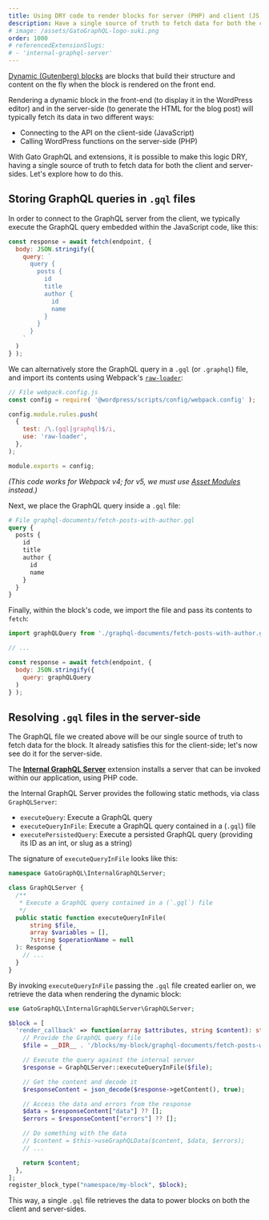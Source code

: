 ```yaml
---
title: Using DRY code to render blocks for server (PHP) and client (JS) sides 
description: Have a single source of truth to fetch data for both the client and server-sides when rendering dynamic Gutenberg blocks.
# image: /assets/GatoGraphQL-logo-suki.png
order: 1000
# referencedExtensionSlugs:
# - 'internal-graphql-server'
---
```


[Dynamic (Gutenberg) blocks](https://developer.wordpress.org/block-editor/how-to-guides/block-tutorial/creating-dynamic-blocks/) are blocks that build their structure and content on the fly when the block is rendered on the front end.

Rendering a dynamic block in the front-end (to display it in the WordPress editor) and in the server-side (to generate the HTML for the blog post) will typically fetch its data in two different ways:

- Connecting to the API on the client-side (JavaScript)
- Calling WordPress functions on the server-side (PHP)

With Gato GraphQL and extensions, it is possible to make this logic DRY, having a single source of truth to fetch data for both the client and server-sides. Let's explore how to do this.

## Storing GraphQL queries in `.gql` files

In order to connect to the GraphQL server from the client, we typically execute the GraphQL query embedded within the JavaScript code, like this:

```js
const response = await fetch(endpoint, {
  body: JSON.stringify({
    query: `
      query {
        posts {
          id
          title
          author {
            id
            name
          }
        }
      }
    `
  )
} );
```

We can alternatively store the GraphQL query in a `.gql` (or `.graphql`) file, and import its contents using Webpack's [`raw-loader`](https://v4.webpack.js.org/loaders/raw-loader/):

```js
// File webpack.config.js
const config = require( '@wordpress/scripts/config/webpack.config' );

config.module.rules.push(
  {
    test: /\.(gql|graphql)$/i,
    use: 'raw-loader',
  },
);

module.exports = config;
```

_(This code works for Webpack v4; for v5, we must use [Asset Modules](https://webpack.js.org/guides/asset-modules/) instead.)_

Next, we place the GraphQL query inside a `.gql` file:

```graphql
# File graphql-documents/fetch-posts-with-author.gql
query {
  posts {
    id
    title
    author {
      id
      name
    }
  }
}
```

Finally, within the block's code, we import the file and pass its contents to `fetch`:

```js
import graphQLQuery from './graphql-documents/fetch-posts-with-author.gql';

// ...

const response = await fetch(endpoint, {
  body: JSON.stringify({
    query: graphQLQuery
  )
} );
```

## Resolving `.gql` files in the server-side

The GraphQL file we created above will be our single source of truth to fetch data for the block. It already satisfies this for the client-side; let's now see do it for the server-side.

The [**Internal GraphQL Server**](https://gatographql.com/extensions/internal-graphql-server/) extension installs a server that can be invoked within our application, using PHP code.

<Banner type="important">

the Internal GraphQL Server provides the following static methods, via class `GraphQLServer`:

- `executeQuery`: Execute a GraphQL query
- `executeQueryInFile`: Execute a GraphQL query contained in a (`.gql`) file
- `executePersistedQuery`: Execute a persisted GraphQL query (providing its ID as an int, or slug as a string)

</Banner>

The signature of `executeQueryInFile` looks like this:

```php
namespace GatoGraphQL\InternalGraphQLServer;

class GraphQLServer {
  /**
   * Execute a GraphQL query contained in a (`.gql`) file
   */
  public static function executeQueryInFile(
      string $file,
      array $variables = [],
      ?string $operationName = null
  ): Response {
    // ...
  }
}
```

By invoking `executeQueryInFile` passing the `.gql` file created earlier on, we retrieve the data when rendering the dynamic block:

```php
use GatoGraphQL\InternalGraphQLServer\GraphQLServer;

$block = [
  'render_callback' => function(array $attributes, string $content): string {
    // Provide the GraphQL query file
    $file = __DIR__ . '/blocks/my-block/graphql-documents/fetch-posts-with-author.gql';

    // Execute the query against the internal server
    $response = GraphQLServer::executeQueryInFile($file);

    // Get the content and decode it
    $responseContent = json_decode($response->getContent(), true);

    // Access the data and errors from the response
    $data = $responseContent["data"] ?? [];
    $errors = $responseContent["errors"] ?? [];

    // Do something with the data
    // $content = $this->useGraphQLData($content, $data, $errors);
    // ...

    return $content;
  },
];
register_block_type("namespace/my-block", $block);
```

This way, a single `.gql` file retrieves the data to power blocks on both the client and server-sides.
